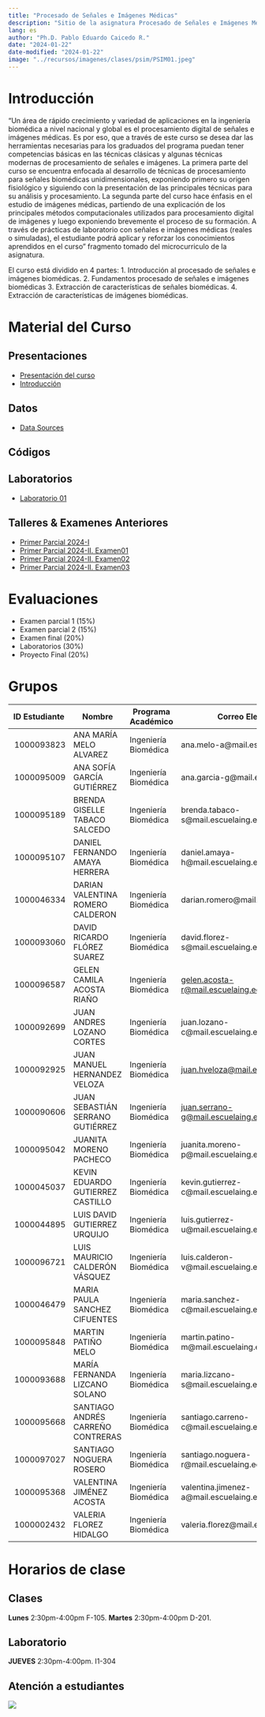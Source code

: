 ---
title: "Procesado de Señales e Imágenes Médicas"
description: "Sitio de la asignatura Procesado de Señales e Imágenes Médicas en la Escuela Colombiana de Ingeniería"
lang: es
author: "Ph.D. Pablo Eduardo Caicedo R."
date: "2024-01-22"
date-modified: "2024-01-22"
image: "../recursos/imagenes/clases/psim/PSIM01.jpeg"
---

# Introducción

"Un área de rápido crecimiento y variedad de aplicaciones en la ingeniería biomédica a nivel nacional y global es el procesamiento digital de señales e imágenes médicas. Es por eso, que a través de este curso se desea dar las herramientas necesarias para los graduados del programa puedan tener competencias básicas en las técnicas clásicas y algunas técnicas modernas de procesamiento de señales e imágenes. La primera parte del curso se encuentra enfocada al desarrollo de técnicas de procesamiento para señales biomédicas unidimensionales, exponiendo primero su origen fisiológico y siguiendo con la presentación de las principales técnicas para su análisis y procesamiento. La segunda parte del curso hace énfasis en el estudio de imágenes médicas, partiendo de una explicación de los principales métodos computacionales utilizados para procesamiento digital de imágenes y luego exponiendo brevemente el proceso de su formación. A través de prácticas de laboratorio con señales e imágenes médicas (reales o simuladas), el estudiante podrá aplicar y reforzar los conocimientos aprendidos en el curso" fragmento tomado del microcurriculo de la asignatura.

El curso está dividido en 4 partes:
1.	Introducción al procesado de señales e imágenes biomédicas.
2.	Fundamentos procesado de señales e imágenes biomédicas
3.	Extracción de características de señales biomédicas.
4.	Extracción de características de imágenes biomédicas.

# Material del Curso

## Presentaciones

- [Presentación del curso](../presentaciones/PSIM/Lect001_Presentacion.qmd)
- [Introducción](../presentaciones/PSIM/Lect002_Intro_PSIM.qmd)

## Datos

* [Data Sources](../presentaciones/PSIM/Asist001_SourcesData.qmd)

## Códigos


## Laboratorios

- [Laboratorio 01](../laboratorios/PSIM/eval001_ConductaEntrada.ipynb)

## Talleres \& Examenes Anteriores

- [Primer Parcial 2024-I](../recursos/talleres/examen01_p.pdf)
- [Primer Parcial 2024-II. Examen01](../evaluaciones/Examen0001/Examen0001.pdf)
- [Primer Parcial 2024-II. Examen02](../evaluaciones/Examen0001/Examen0002.pdf)
- [Primer Parcial 2024-II. Examen03](../evaluaciones/Examen0001/Examen0003.pdf)

# Evaluaciones

-	Examen parcial 1 (15%)
-	Examen parcial 2 (15%)
-	Examen final (20%)
-	Laboratorios (30%) 
-	Proyecto Final (20%)

# Grupos

| ID Estudiante | Nombre                            | Programa Académico   | Correo Electrónico                                                                    | Grupo |
| ------------- | --------------------------------- | -------------------- | ------------------------------------------------------------------------------------- | ----- |
|  1000093823   | ANA MARÍA MELO ALVAREZ            | Ingeniería Biomédica | ana.melo-a@mail.escuelaing.edu.co                                                     | D     |
|  1000095009   | ANA SOFÍA GARCÍA GUTIÉRREZ        | Ingeniería Biomédica | ana.garcia-g@mail.escuelaing.edu.co                                                   | F     |
|  1000095189   | BRENDA GISELLE TABACO SALCEDO     | Ingeniería Biomédica | brenda.tabaco-s@mail.escuelaing.edu.co                                                | C     |
|  1000095107   | DANIEL FERNANDO AMAYA HERRERA     | Ingeniería Biomédica | daniel.amaya-h@mail.escuelaing.edu.co                                                 | I     |
|  1000046334   | DARIAN VALENTINA ROMERO CALDERON  | Ingeniería Biomédica | darian.romero@mail.escuelaing.edu.co                                                  | H     |
|  1000093060   | DAVID RICARDO FLÓREZ SUAREZ       | Ingeniería Biomédica | david.florez-s@mail.escuelaing.edu.co                                                 | A     |
|  1000096587   | GELEN CAMILA ACOSTA RIAÑO         | Ingeniería Biomédica | [gelen.acosta-r@mail.escuelaing.edu.co](mailto:gelen.acosta-r@mail.escuelaing.edu.co) | E     |
|  1000092699   | JUAN ANDRES LOZANO CORTES         | Ingeniería Biomédica | juan.lozano-c@mail.escuelaing.edu.co                                                  | D     |
|  1000092925   | JUAN MANUEL HERNANDEZ VELOZA      | Ingeniería Biomédica | [juan.hveloza@mail.escuelaing.edu.co](mailto:juan.hveloza@mail.escuelaing.edu.co)     | C     |
|  1000090606   | JUAN SEBASTIÁN SERRANO GUTIÉRREZ  | Ingeniería Biomédica | [juan.serrano-g@mail.escuelaing.edu.co](mailto:juan.serrano-g@mail.escuelaing.edu.co) | A     |
|  1000095042   | JUANITA MORENO PACHECO            | Ingeniería Biomédica | juanita.moreno-p@mail.escuelaing.edu.co                                               | I     |
|  1000045037   | KEVIN EDUARDO GUTIERREZ CASTILLO  | Ingeniería Biomédica | kevin.gutierrez-c@mail.escuelaing.edu.co                                              | B     |
|  1000044895   | LUIS DAVID GUTIERREZ URQUIJO      | Ingeniería Biomédica | luis.gutierrez-u@mail.escuelaing.edu.co                                               | B     |
|  1000096721   | LUIS MAURICIO CALDERÓN VÁSQUEZ    | Ingeniería Biomédica | luis.calderon-v@mail.escuelaing.edu.co                                                | G     |
|  1000046479   | MARIA PAULA SANCHEZ CIFUENTES     | Ingeniería Biomédica | maria.sanchez-c@mail.escuelaing.edu.co                                                | H     |
|  1000095848   | MARTIN PATIÑO MELO                | Ingeniería Biomédica | martin.patino-m@mail.escuelaing.edu.co                                                | E     |
|  1000093688   | MARÍA FERNANDA LIZCANO SOLANO     | Ingeniería Biomédica | maria.lizcano-s@mail.escuelaing.edu.co                                                | I     |
|  1000095668   | SANTIAGO ANDRÉS CARREÑO CONTRERAS | Ingeniería Biomédica | santiago.carreno-c@mail.escuelaing.edu.co                                             | G     |
|  1000097027   | SANTIAGO NOGUERA ROSERO           | Ingeniería Biomédica | santiago.noguera-r@mail.escuelaing.edu.co                                             | H     |
|  1000095368   | VALENTINA JIMÉNEZ ACOSTA          | Ingeniería Biomédica | valentina.jimenez-a@mail.escuelaing.edu.co                                            | F     |
|  1000002432   | VALERIA FLOREZ HIDALGO            | Ingeniería Biomédica | valeria.florez@mail.escuelaing.edu.co                                                 | B     |

# Horarios de clase

## Clases

**Lunes** 2:30pm-4:00pm F-105. **Martes** 2:30pm-4:00pm  D-201.

## Laboratorio

 **JUEVES** 2:30pm-4:00pm. I1-304

## Atención a estudiantes

::: {.column-margin}
![](../recursos/imagenes/generales/Escuela_Rosario_logo.png)
:::
